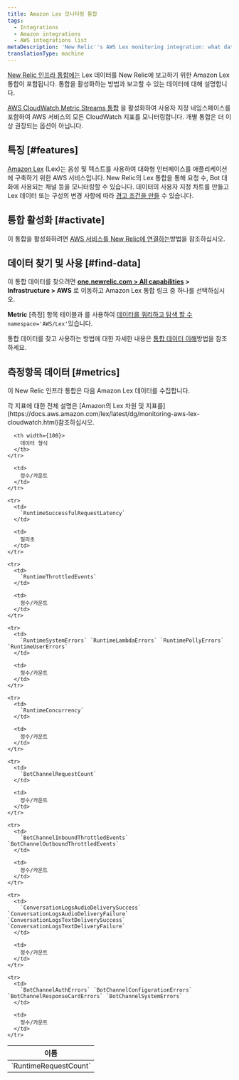 ```yaml
---
title: Amazon Lex 모니터링 통합
tags:
  - Integrations
  - Amazon integrations
  - AWS integrations list
metaDescription: 'New Relic''s AWS Lex monitoring integration: what data it reports, and how to enable it.'
translationType: machine
---
```


[New Relic 인프라 통합에는](/docs/infrastructure/integrations-getting-started/getting-started/introduction-infrastructure-integrations) Lex 데이터를 New Relic에 보고하기 위한 Amazon Lex 통합이 포함됩니다. 통합을 활성화하는 방법과 보고할 수 있는 데이터에 대해 설명합니다.

[AWS CloudWatch Metric Streams 통합](/docs/infrastructure/amazon-integrations/aws-integrations-list/aws-metric-stream/) 을 활성화하여 사용자 지정 네임스페이스를 포함하여 AWS 서비스의 모든 CloudWatch 지표를 모니터링합니다. 개별 통합은 더 이상 권장되는 옵션이 아닙니다.

## 특징 [#features]

[Amazon Lex](https://aws.amazon.com/lex/) (Lex)는 음성 및 텍스트를 사용하여 대화형 인터페이스를 애플리케이션에 구축하기 위한 AWS 서비스입니다. New Relic의 Lex 통합을 통해 요청 수, Bot 대화에 사용되는 채널 등을 모니터링할 수 있습니다. 데이터의 사용자 지정 차트를 만들고 Lex 데이터 또는 구성의 변경 사항에 따라 [경고 조건을 만들](/docs/infrastructure/new-relic-infrastructure/infrastructure-alert-conditions/infrastructure-alerts-add-edit-or-view-host-alert-information) 수 있습니다.

## 통합 활성화 [#activate]

이 통합을 활성화하려면 [AWS 서비스를 New Relic에 연결하는](/docs/infrastructure/amazon-integrations/connect/aws-metric-stream/#set-up-metric-stream)방법을 참조하십시오.

## 데이터 찾기 및 사용 [#find-data]

이 통합 데이터를 찾으려면 **[one.newrelic.com > All capabilities](https://one.newrelic.com/all-capabilities) > Infrastructure > AWS** 로 이동하고 Amazon Lex 통합 링크 중 하나를 선택하십시오.

**Metric** \[측정] 항목 테이블과 를 사용하여 [데이터를 쿼리하고 탐색 할 수](/docs/using-new-relic/data/understand-data/query-new-relic-data) `namespace='AWS/Lex'`있습니다.

통합 데이터를 찾고 사용하는 방법에 대한 자세한 내용은 [통합 데이터 이해](/docs/infrastructure/integrations/find-use-infrastructure-integration-data)방법을 참조하세요.

## 측정항목 데이터 [#metrics]

이 New Relic 인프라 통합은 다음 Amazon Lex 데이터를 수집합니다.

<Callout variant="tip">
  각 지표에 대한 전체 설명은 [Amazon의 Lex 차원 및 지표를](https://docs.aws.amazon.com/lex/latest/dg/monitoring-aws-lex-cloudwatch.html)참조하십시오.
</Callout>

<table>
  <thead>
    <tr>
      <th width={200}>
        이름
      </th>

      <th width={100}>
        데이터 형식
      </th>
    </tr>
  </thead>

  <tbody>
    <tr>
      <td>
        `RuntimeRequestCount`
      </td>

      <td>
        정수/카운트
      </td>
    </tr>

    <tr>
      <td>
        `RuntimeSuccessfulRequestLatency`
      </td>

      <td>
        밀리초
      </td>
    </tr>

    <tr>
      <td>
        `RuntimeThrottledEvents`
      </td>

      <td>
        정수/카운트
      </td>
    </tr>

    <tr>
      <td>
        `RuntimeSystemErrors` `RuntimeLambdaErrors` `RuntimePollyErrors` `RuntimeUserErrors`
      </td>

      <td>
        정수/카운트
      </td>
    </tr>

    <tr>
      <td>
        `RuntimeConcurrency`
      </td>

      <td>
        정수/카운트
      </td>
    </tr>

    <tr>
      <td>
        `BotChannelRequestCount`
      </td>

      <td>
        정수/카운트
      </td>
    </tr>

    <tr>
      <td>
        `BotChannelInboundThrottledEvents` `BotChannelOutboundThrottledEvents`
      </td>

      <td>
        정수/카운트
      </td>
    </tr>

    <tr>
      <td>
        `ConversationLogsAudioDeliverySuccess` `ConversationLogsAudioDeliveryFailure` `ConversationLogsTextDeliverySuccess` `ConversationLogsTextDeliveryFailure`
      </td>

      <td>
        정수/카운트
      </td>
    </tr>

    <tr>
      <td>
        `BotChannelAuthErrors` `BotChannelConfigurationErrors` `BotChannelResponseCardErrors` `BotChannelSystemErrors`
      </td>

      <td>
        정수/카운트
      </td>
    </tr>
  </tbody>
</table>